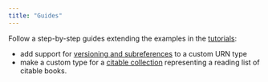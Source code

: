 ```yaml
---
title: "Guides"
---
```


Follow a step-by-step guides extending the examples in the [tutorials](../tutorials/):

- add support for [versioning and subreferences](./diy-optional-methods.qmd) to a custom URN type
- make a custom type for a [citable collection](./diy-collection.qmd) representing a reading list of citable books.